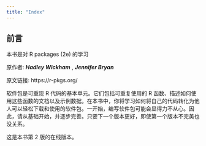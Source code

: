 ```yaml
---
title: "Index"
---
```


## 前言

本书是对 R packages (2e) 的学习

原作者: ***Hadley Wickham*** , ***Jennifer Bryan***

原文链接: https://r-pkgs.org/

软件包是可重现 R 代码的基本单元。它们包括可重复使用的 R 函数、描述如何使用这些函数的文档以及示例数据。在本书中，你将学习如何将自己的代码转化为他人可以轻松下载和使用的软件包。一开始，编写软件包可能会显得力不从心。因此，请从基础开始，并逐步完善。只要下一个版本更好，即使第一个版本不完美也没关系。

这是本书第 2 版的在线版本。

## 
